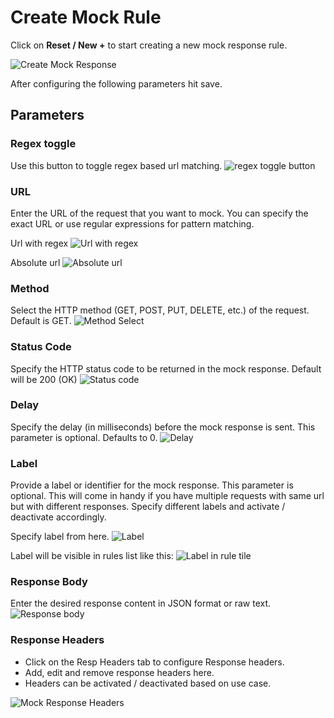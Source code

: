 
# Create Mock Rule
Click on **Reset / New +** to start creating a new mock response rule. 

![Create Mock Response](/images/mock/rule-create.png)

After configuring the following parameters hit save. 

## Parameters

### Regex toggle
Use this button to toggle regex based url matching.
<Image src="/images/mock/regex-toggle.png" alt="regex toggle button" width={300} height={200} />

### URL
Enter the URL of the request that you want to mock. You can specify the exact URL or use regular expressions for pattern matching.

Url with regex
<Image src="/images/mock/regex-url.png" alt="Url with regex" width={400} height={200} />

Absolute url
<Image src="/images/mock/absolute-url.png" alt="Absolute url" width={400} height={200} />


### Method
Select the HTTP method (GET, POST, PUT, DELETE, etc.) of the request. Default is GET.
<Image src="/images/mock/method.png" alt="Method Select" width={150} height={200} />

### Status Code
Specify the HTTP status code to be returned in the mock response. Default will be 200 (OK)
<Image src="/images/mock/status.png" alt="Status code" width={150} height={200} />

### Delay
Specify the delay (in milliseconds) before the mock response is sent. This parameter is optional. Defaults to 0.
<Image src="/images/mock/delay.png" alt="Delay" width={200} height={300} />


### Label
Provide a label or identifier for the mock response. This parameter is optional. 
This will come in handy if you have multiple requests with same url but with different responses.
Specify different labels and activate / deactivate accordingly.

Specify label from here. 
<Image src="/images/mock/label.png" alt="Label" width={300} height={200} />

Label will be visible in rules list like this: 
<Image src="/images/mock/label-visible.png" alt="Label in rule tile" width={400} height={300} />

### Response Body
Enter the desired response content in JSON format or raw text.
<Image src="/images/mock/json-response.png" alt="Response body" width={500} height={300} />

### Response Headers
- Click on the Resp Headers tab to configure Response headers. 
- Add, edit and remove response headers here. 
- Headers can be activated / deactivated based on use case. 

![Mock Response Headers](/images/mock/rule-resp-headers-sc.png)
